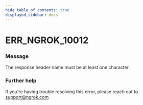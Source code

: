 ```yaml
---
hide_table_of_contents: true
displayed_sidebar: docs
---
```



# ERR_NGROK_10012

### Message

The response header name must be at least one character.

<ErrorDetails error="err_ngrok_10012" />

### Further help

If you're having trouble resolving this error, please reach out to [support@ngrok.com](mailto:support@ngrok.com?subject=Help%20with%20ERR_NGROK_10012)

